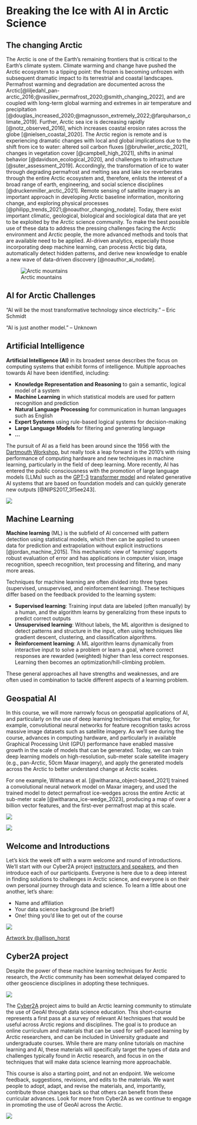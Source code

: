 # Breaking the Ice with AI in Arctic Science
 
## The changing Arctic

The Arctic is one of the Earth's remaining frontiers that is critical to the Earth’s climate system. Climate warming and change have pushed the Arctic ecosystem to a tipping point: the frozen is becoming unfrozen with subsequent dramatic impact to its terrestrial and coastal landscapes. Permafrost warming and degradation are documented across the Arctic[@liljedahl_pan-arctic_2016;@vasiliev_permafrost_2020;@smith_changing_2022], and are coupled with long-term global warming and extremes in air temperature and precipitation [@douglas_increased_2020;@magnusson_extremely_2022;@farquharson_climate_2019]. Further, Arctic sea ice is decreasing rapidly [@notz_observed_2016], which increases coastal erosion rates across the globe [@nielsen_coastal_2020]. The Arctic region is remote and is experiencing dramatic changes with local and global implications due to the shift from ice to water: altered soil carbon fluxes [@bruhwiler_arctic_2021], changes in vegetation cover [@campbell_high_2021], shifts in animal behavior [@davidson_ecological_2020], and challenges to infrastructure [@suter_assessment_2019]. Accordingly, the transformation of ice to water through degrading permafrost and melting sea and lake ice reverberates through the entire Arctic ecosystem and, therefore, enlists the interest of a broad range of earth, engineering, and social science disciplines [@druckenmiller_arctic_2021]. Remote sensing of satellite imagery is an important approach in developing Arctic baseline information, monitoring change, and exploring physical processes [@philipp_trends_2021;@noauthor_changing_nodate]. Today, there exist important climatic, geological, biological and sociological data that are yet to be exploited by the Arctic science community. To make the best possible use of these data to address the pressing challenges facing the Arctic environment and Arctic people, the more advanced methods and tools that are available need to be applied. AI-driven analytics, especially those incorporating deep machine learning, can process Arctic big data, automatically detect hidden patterns, and derive new knowledge to enable a new wave of data-driven discovery [@noauthor_ai_nodate].

::: {.column-margin}
![Arctic mountains](../images/breaking-ice/arctic-mtns.jpg)
:::

## AI for Arctic Challenges

::: {.callout}

“AI will be the most transformative technology since electricity.” – Eric Schmidt

:::

::: {.callout}

“AI is just another model.” – Unknown

:::

::: {.callout-tip collapse="false"}
## Artificial Intelligence

**Artificial Intelligence (AI)** in its broadest sense describes the focus on computing systems that exhibit forms of intelligence. Multiple approaches towards AI have been identified, including:

- **Knowledge Representation and Reasoning** to gain a semantic, logical model of a system
- **Machine Learning** in which statistical models are used for pattern recognition and prediction
- **Natural Language Processing** for communication in human languages such as English
- **Expert Systems** using rule-based logical systems for decision-making
- **Large Language Models** for filtering and generating language
- **...**

:::

The pursuit of AI as a field has been around since the 1956 with the [Dartmouth Workshop](https://en.wikipedia.org/wiki/Dartmouth_workshop), but really took a leap forward in the 2010's with rising performance of computing hardware and new techniques in machine learning, particularly in the field of deep learning. More recently, AI has entered the public consciousness with the promotion of large language models (LLMs) such as the [GPT-3](https://en.wikipedia.org/wiki/GPT-3) [transformer model](https://en.wikipedia.org/wiki/Transformer_(deep_learning_architecture)) and related generative AI systems that are based on foundation models and can quickly generate new outputs [@NIPS2017_3f5ee243].

::: {.column-margin}
![](https://upload.wikimedia.org/wikipedia/commons/thumb/1/1b/AI_hierarchy.svg/399px-AI_hierarchy.svg.png)
:::

::: {.callout-tip collapse="false"}
## Machine Learning

**Machine learning** (ML) is the subfield of AI concerned with pattern detection using statistical models, which then can be applied to unseen data for prediction and extrapolation without explicit instructions  [@jordan_machine_2015]. This mechanistic view of 'learning' supports robust evaluation of error and has applications in computer vision, image recognition, speech recognition, text processing and filtering, and many more areas.

:::

Techniques for machine learning are often divided into three types (supervised, unsupervised, and reinforcement learning). These techiques differ based on the feedback provided to the learning system:

- **Supervised learning**: Training input data are labeled (often manually) by a human, and the algorithm learns by generalizing from these inputs to predict correct outputs
- **Unsupervised learning**: Without labels, the ML algorithm is designed to detect patterns and structure in the input, often using techniques like gradient descent, clustering, and classification algorithms.
- **Reinforcement learning**: A ML algorithm learns dynamically from interactive input to solve a problem or learn a goal, where correct responses are rewarded (weighted) higher than less correct responses. Learning then becomes an optimization/hill-climbing problem.

These general approaches all have strengths and weaknesses, and are often used in combination to tackle different aspects of a learning problem.

## Geospatial AI

In this course, we will more narrowly focus on geospatial applications of AI, and particularly on the use of deep learning techniques that employ, for example, convolutional neural networks for feature recognition tasks across massive image datasets such as satellite imagery. As we'll see during the course, advances in computing hardware, and particularly in available Graphical Processing Unit (GPU) performance have enabled massive growth in the scale of models that can be generated. Today, we can train deep learning models on high-resolution, sub-meter scale satellite imagery (e.g., pan-Arctic, 50cm Maxar imagery), and apply the generated models across the Arctic to better understand change at Arctic scales.

For one example, Witharana et al. [@witharana_object-based_2021] trained a convolutional neural network model on Maxar imagery, and used the trained model to detect permafrost ice-wedges across the entire Arctic at sub-meter scale [@witharana_ice-wedge_2023], producing a map of over a billion vector features, and the first-ever permafrost map at this scale.

::: {layout-ncol="1"}

![](../images/breaking-ice/iwp02.jpg)

:::

::: {.column-margin}

![](../images/breaking-ice/iwp01.jpg)

:::

## Welcome and Introductions

Let's kick the week off with a warm welcome and round of introductions. We'll start with our Cyber2A project [instructors and speakers](https://cyber2a.github.io/workshop/#instructors-and-speakers), and then introduce each of our participants. Everyone is here due to a deep interest in finding solutions to challenges in Arctic science, and everyone is on their own personal journey through data and science. To learn a little about one another, let's share:

- Name and affiliation
- Your data science background (be brief!)
- One! thing you'd like to get out of the course

::: {.column-body}

![](../images/breaking-ice/horst-welcome.png)

[Artwork by \@allison_horst](https://twitter.com/allison_horst) 

:::

## Cyber2A project

Despite the power of these machine learning techniques for Arctic research, the Arctic community has been somewhat delayed compared to other geoscience disciplines in adopting these techniques. 

![](../images/breaking-ice/arctic-dl-trend.png)

The [Cyber2A](https://cyber2a.github.io/) project aims to build an Arctic learning community to stimulate the use of GeoAI through data science education. This short-course represents a first pass at a survey of relevant AI techniques that would be useful across Arctic regions and disciplines. The goal is to produce an online curriculum and materials that can be used for self-paced learning by Arctic researchers, and can be included in University graduate and undergraduate courses. While there are many online tutorials on machine learning and AI, these materials will specifically target the types of data and challenges typically found in Arctic research, and focus in on the techniques that will make data science learning more approachable. 

This course is also a starting point, and not an endpoint. We welcome feedback, suggestions, revisions, and edits to the materials. We want people to adopt, adapt, and revise the materials, and, importantly, contribute those changes back so that others can benefit from these curricular advances. Look for more from Cyber2A as we continue to engage in promoting the use of GeoAI across the Arctic.

![](../images/breaking-ice/cyber2a-project.png)
